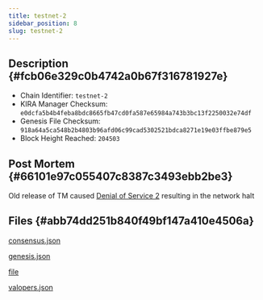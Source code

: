```yaml
---
title: testnet-2
sidebar_position: 8
slug: testnet-2
---
```





## Description {#fcb06e329c0b4742a0b67f316781927e}

- Chain Identifier: `testnet-2`
- KIRA Manager Checksum: `e0dcfa5b4b4feba8bdc8665fb47cd0fa587e65984a743b3bc13f2250032e74df`
- Genesis File Checksum: `918a64a5ca548b2b4803b96afd06c99cad5302521bdca8271e19e03ffbe879e5`
- Block Height Reached: `204503`

## Post Mortem {#66101e97c055407c8387c3493ebb2be3}


Old release of TM caused [Denial of Service 2](https://forum.cosmos.network/t/tendermint-core-vulnerability-retrospective-security-advisory-mulberry-january-19-2021/4336) resulting in the network halt


## Files {#abb74dd251b840f49bf147a410e4506a}


[consensus.json](https://prod-files-secure.s3.us-west-2.amazonaws.com/9b5bfc45-bdb5-4b46-80e6-aabe3cae64d0/e63d52b8-dcf4-4c51-ac79-cd2ef6510099/consensus.json?X-Amz-Algorithm=AWS4-HMAC-SHA256&X-Amz-Content-Sha256=UNSIGNED-PAYLOAD&X-Amz-Credential=AKIAT73L2G45HZZMZUHI%2F20241002%2Fus-west-2%2Fs3%2Faws4_request&X-Amz-Date=20241002T012517Z&X-Amz-Expires=3600&X-Amz-Signature=727b7b8dea88f5f70ba5e0531479b10bc2a480e53fee8d9ccf2179b9a9c67100&X-Amz-SignedHeaders=host&x-id=GetObject)


[genesis.json](https://prod-files-secure.s3.us-west-2.amazonaws.com/9b5bfc45-bdb5-4b46-80e6-aabe3cae64d0/4e7f76b6-d3e7-4a4c-988a-35954a9e8aea/genesis.json?X-Amz-Algorithm=AWS4-HMAC-SHA256&X-Amz-Content-Sha256=UNSIGNED-PAYLOAD&X-Amz-Credential=AKIAT73L2G45HZZMZUHI%2F20241002%2Fus-west-2%2Fs3%2Faws4_request&X-Amz-Date=20241002T012517Z&X-Amz-Expires=3600&X-Amz-Signature=545fa7018232f278a9b3ca1487dc04605b2759485112b2f16c029c91909d0e02&X-Amz-SignedHeaders=host&x-id=GetObject)


[file](https://prod-files-secure.s3.us-west-2.amazonaws.com/9b5bfc45-bdb5-4b46-80e6-aabe3cae64d0/8e719f54-7880-440c-a35b-500cbfd76002/error.log.md?X-Amz-Algorithm=AWS4-HMAC-SHA256&X-Amz-Content-Sha256=UNSIGNED-PAYLOAD&X-Amz-Credential=AKIAT73L2G45HZZMZUHI%2F20241002%2Fus-west-2%2Fs3%2Faws4_request&X-Amz-Date=20241002T012517Z&X-Amz-Expires=3600&X-Amz-Signature=b35a6432fafb113c2339edb7100e7ca0dace75bfb0c414465569a6147cd22c38&X-Amz-SignedHeaders=host&x-id=GetObject)


[valopers.json](https://prod-files-secure.s3.us-west-2.amazonaws.com/9b5bfc45-bdb5-4b46-80e6-aabe3cae64d0/60c12d6f-795e-4b82-b5b8-5c3ac69a281c/valopers.json?X-Amz-Algorithm=AWS4-HMAC-SHA256&X-Amz-Content-Sha256=UNSIGNED-PAYLOAD&X-Amz-Credential=AKIAT73L2G45HZZMZUHI%2F20241002%2Fus-west-2%2Fs3%2Faws4_request&X-Amz-Date=20241002T012517Z&X-Amz-Expires=3600&X-Amz-Signature=e7cd77a68f55b7203b9977cbce5be87194ec1b28ff4314372c2b94be6b11e09d&X-Amz-SignedHeaders=host&x-id=GetObject)

